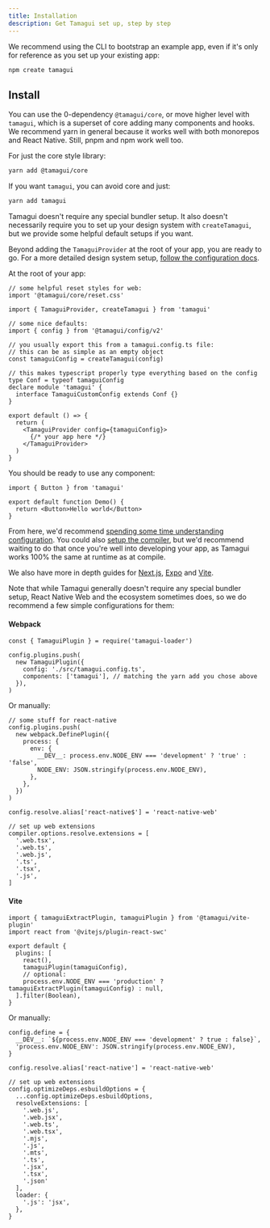 ```yaml
---
title: Installation
description: Get Tamagui set up, step by step
---
```


We recommend using the CLI to bootstrap an example app, even if it's only for reference as you set up your existing app:

```bash
npm create tamagui
```

## Install

You can use the 0-dependency `@tamagui/core`, or move higher level with `tamagui`, which is a superset of core adding many components and hooks. We recommend yarn in general because it works well with both monorepos and React Native. Still, pnpm and npm work well too.

For just the core style library:

```bash
yarn add @tamagui/core
```

If you want `tamagui`, you can avoid core and just:

```bash
yarn add tamagui
```

Tamagui doesn't require any special bundler setup. It also doesn't necessarily require you to set up your design system with `createTamagui`, but we provide some helpful default setups if you want.

Beyond adding the `TamaguiProvider` at the root of your app, you are ready to go. For a more detailed design system setup, [follow the configuration docs](/docs/core/configuration).

At the root of your app:

```tsx
// some helpful reset styles for web:
import '@tamagui/core/reset.css'

import { TamaguiProvider, createTamagui } from 'tamagui'

// some nice defaults:
import { config } from '@tamagui/config/v2'

// you usually export this from a tamagui.config.ts file:
// this can be as simple as an empty object
const tamaguiConfig = createTamagui(config)

// this makes typescript properly type everything based on the config
type Conf = typeof tamaguiConfig
declare module 'tamagui' {
  interface TamaguiCustomConfig extends Conf {}
}

export default () => {
  return (
    <TamaguiProvider config={tamaguiConfig}>
      {/* your app here */}
    </TamaguiProvider>
  )
}
```

You should be ready to use any component:

<Preview>
  <DemoButton />
</Preview>

```tsx class=preview line=5
import { Button } from 'tamagui'

export default function Demo() {
  return <Button>Hello world</Button>
}
```

From here, we'd recommend [spending some time understanding configuration](/docs/core/configuration). You could also [setup the compiler](/docs/intro/compiler-install), but we'd recommend waiting to do that once you're well into developing your app, as Tamagui works 100% the same at runtime as at compile.

We also have more in depth guides for [Next.js](https://tamagui.dev/docs/guides/next-js), [Expo](https://tamagui.dev/docs/guides/expo) and [Vite](https://tamagui.dev/docs/guides/vite).

Note that while Tamagui generally doesn't require any special bundler setup, React Native Web and the ecosystem sometimes does, so we do recommend a few simple configurations for them:

#### Webpack

```tsx
const { TamaguiPlugin } = require('tamagui-loader')

config.plugins.push(
  new TamaguiPlugin({
    config: './src/tamagui.config.ts',
    components: ['tamagui'], // matching the yarn add you chose above
  }),
)
```

Or manually:

```tsx
// some stuff for react-native
config.plugins.push(
  new webpack.DefinePlugin({
    process: {
      env: {
        __DEV__: process.env.NODE_ENV === 'development' ? 'true' : 'false',
        NODE_ENV: JSON.stringify(process.env.NODE_ENV),
      },
    },
  })
)

config.resolve.alias['react-native$'] = 'react-native-web'

// set up web extensions
compiler.options.resolve.extensions = [
  '.web.tsx',
  '.web.ts',
  '.web.js',
  '.ts',
  '.tsx',
  '.js',
]
```

#### Vite

```tsx
import { tamaguiExtractPlugin, tamaguiPlugin } from '@tamagui/vite-plugin'
import react from '@vitejs/plugin-react-swc'

export default {
  plugins: [
    react(),
    tamaguiPlugin(tamaguiConfig),
    // optional:
    process.env.NODE_ENV === 'production' ? tamaguiExtractPlugin(tamaguiConfig) : null,
  ].filter(Boolean),
}
```

Or manually:

```tsx
config.define = {
  __DEV__: `${process.env.NODE_ENV === 'development' ? true : false}`,
  'process.env.NODE_ENV': JSON.stringify(process.env.NODE_ENV),
}

config.resolve.alias['react-native'] = 'react-native-web'

// set up web extensions
config.optimizeDeps.esbuildOptions = {
  ...config.optimizeDeps.esbuildOptions,
  resolveExtensions: [
    '.web.js',
    '.web.jsx',
    '.web.ts',
    '.web.tsx',
    '.mjs',
    '.js',
    '.mts',
    '.ts',
    '.jsx',
    '.tsx',
    '.json'
  ],
  loader: {
    '.js': 'jsx',
  },
}
```
